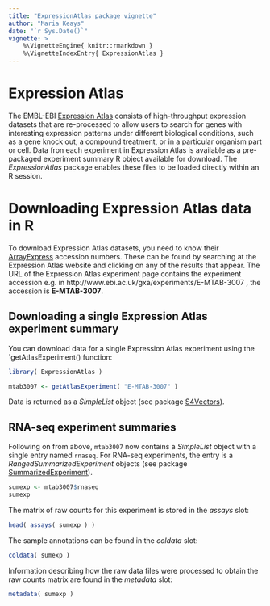 ```yaml
---
title: "ExpressionAtlas package vignette"
author: "Maria Keays"
date: "`r Sys.Date()`"
vignette: >
    %\VignetteEngine{ knitr::rmarkdown }
    %\VignetteIndexEntry{ ExpressionAtlas }
---
```


# Expression Atlas

The EMBL-EBI [Expression Atlas](http://www.ebi.ac.uk/gxa) consists of
high-throughput expression datasets that are re-processed to allow users to
search for genes with interesting expression patterns under different
biological conditions, such as a gene knock out, a compound treatment, or in a
particular organism part or cell. Data fron each experiment in Expression
Atlas is available as a pre-packaged experiment summary R object available for
download. The *ExpressionAtlas* package enables these files to be loaded
directly within an R session.

# Downloading Expression Atlas data in R

To download Expression Atlas datasets, you need to know their
[ArrayExpress](http://www.ebi.ac.uk/arrayexpress) accession numbers. These can
be found by searching at the Expression Atlas website and clicking on any of
the results that appear. The URL of the Expression Atlas experiment page
contains the experiment accession e.g. in
http://www.ebi.ac.uk/gxa/experiments/E-MTAB-3007 , the accession is
**E-MTAB-3007**.

## Downloading a single Expression Atlas experiment summary

You can download data for a single Expression Atlas experiment using the
`getAtlasExperiment() function:

```r
library( ExpressionAtlas )

mtab3007 <- getAtlasExperiment( "E-MTAB-3007" )
```

Data is returned as a *SimpleList* object (see package
[S4Vectors](http://bioconductor.org/packages/release/bioc/html/S4Vectors.html)).

## RNA-seq experiment summaries

Following on from above, `mtab3007` now contains a *SimpleList* object 
with a single entry named `rnaseq`. For RNA-seq experiments, the entry is a
*RangedSummarizedExperiment* objects (see package
[SummarizedExperiment](http://bioconductor.org/packages/release/bioc/html/SummarizedExperiment.html)).

```r
sumexp <- mtab3007$rnaseq
sumexp
```

The matrix of raw counts for this experiment is stored in the *assays* slot:

```r
head( assays( sumexp ) )
```

The sample annotations can be found in the *coldata* slot:

```r
coldata( sumexp )
```

Information describing how the raw data files were processed to obtain the raw
counts matrix are found in the *metadata* slot:

```r
metadata( sumexp )
```


